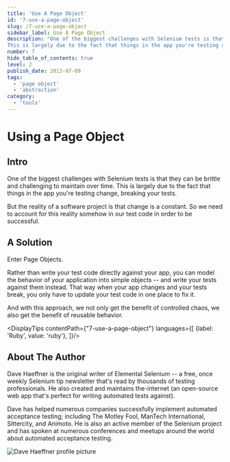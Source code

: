 ```yaml
---
title: 'Use A Page Object'
id: '7-use-a-page-object'
slug: /7-use-a-page-object
sidebar_label: Use A Page Object
description: "One of the biggest challenges with Selenium tests is that they can be brittle and challenging to maintain over time.
This is largely due to the fact that things in the app you're testing change, breaking your tests."
number: 7
hide_table_of_contents: true
level: 2
publish_date: 2013-07-09
tags:
  - 'page object'
  - 'abstraction'
category:
  - 'tools'
---
```


# Using a Page Object

## Intro

One of the biggest challenges with Selenium tests is that they can be brittle and challenging to maintain over time.
This is largely due to the fact that things in the app you're testing change, breaking your tests.

But the reality of a software project is that change is a constant. So we need to account for this reality somehow
in our test code in order to be successful.

## A Solution

Enter Page Objects.

Rather than write your test code directly against your app, you can model the behavior of your application into
simple objects -- and write your tests against them instead. That way when your app changes and your tests break,
you only have to update your test code in one place to fix it.

And with this approach, we not only get the benefit of controlled chaos, we also get the benefit of reusable behavior.



<DisplayTips contentPath={"7-use-a-page-object"} languages={[
    {label: 'Ruby', value: 'ruby'},
]}/>


## About The Author

Dave Haeffner is the original writer of Elemental Selenium -- a free, once weekly Selenium tip newsletter that's read
by thousands of testing professionals. He also created and maintains the-internet (an open-source web app that's
perfect for writing automated tests against).

Dave has helped numerous companies successfully implement automated acceptance testing; including The Motley Fool,
ManTech International, Sittercity, and Animoto. He is also an active member of the Selenium project and has spoken
at numerous conferences and meetups around the world about automated acceptance testing.

![Dave Haeffner profile picture](/img/authors/dave-haeffner.jpeg#author-img 'a title')
